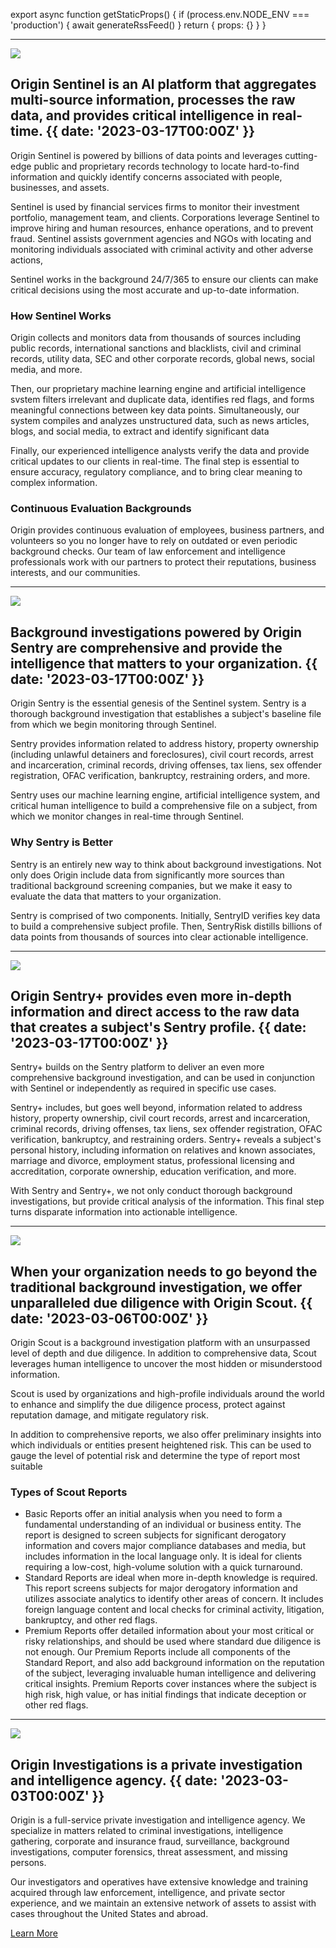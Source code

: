
export async function getStaticProps() {
  if (process.env.NODE_ENV === 'production') {
    await generateRssFeed()
  }
  return { props: {} }
}

---

![](@/images/sentinel.png)

## Origin Sentinel is an Al platform that aggregates multi-source information, processes the raw data, and provides critical intelligence in real-time. {{ date: '2023-03-17T00:00Z' }}

Origin Sentinel is powered by billions of data points and leverages cutting-edge public and proprietary records technology to locate hard-to-find information and quickly identify concerns associated with people, businesses, and assets.

Sentinel is used by financial services firms to monitor their investment portfolio, management team, and clients. Corporations leverage Sentinel to improve hiring and human resources, enhance operations, and to prevent fraud. Sentinel assists government agencies and NGOs with locating and monitoring individuals associated with criminal activity and other adverse actions,

Sentinel works in the background 24/7/365 to ensure our clients can make critical decisions using the most accurate and up-to-date information.

### <SparkleIcon /> How Sentinel Works

Origin collects and monitors data from thousands of sources including public records, international sanctions and blacklists, civil and criminal records, utility data, SEC and other corporate records, global news, social media, and more.

Then, our proprietary machine learning engine and artificial intelligence svstem filters irrelevant and duplicate data, identifies red flags, and forms meaningful connections between key data points. Simultaneously, our system compiles and analyzes unstructured data, such as news articles, blogs, and social media, to extract and identify significant data

Finally, our experienced intelligence analysts verify the data and provide critical updates to our clients in real-time. The final step is essential to ensure accuracy, regulatory compliance, and to bring clear meaning to complex information.

### <SparkleIcon /> Continuous Evaluation Backgrounds

Origin provides continuous evaluation of employees, business partners, and volunteers so you no longer have to rely on outdated or even periodic background checks. Our team of law enforcement and intelligence professionals work with our partners to protect their reputations, business interests, and our communities.

---

![](@/images/sentry.png)

## Background investigations powered by Origin Sentry are comprehensive and provide the intelligence that matters to your organization. {{ date: '2023-03-17T00:00Z' }}

Origin Sentry is the essential genesis of the Sentinel system. Sentry is a thorough background investigation that establishes a subject's baseline file from which we begin monitoring through Sentinel.

Sentry provides information related to address history, property ownership (including unlawful detainers and foreclosures), civil court records, arrest and incarceration, criminal records, driving offenses, tax liens, sex offender registration, OFAC verification, bankruptcy, restraining orders, and more.

Sentry uses our machine learning engine, artificial intelligence system, and critical human intelligence to build a comprehensive file on a subject, from which we monitor changes in real-time through Sentinel.

### <SparkleIcon /> Why Sentry is Better

Sentry is an entirely new way to think about background investigations. Not only does Origin include data from significantly more sources than traditional background screening companies, but we make it easy to evaluate the data that matters to your organization.

Sentry is comprised of two components. Initially, SentryID verifies key data to build a comprehensive subject profile. Then, SentryRisk distills billions of data points from thousands of sources into clear actionable intelligence.

---

![](@/images/sentry-plus.png)

## Origin Sentry+ provides even more in-depth information and direct access to the raw data that creates a subject's Sentry profile. {{ date: '2023-03-17T00:00Z' }}

Sentry+ builds on the Sentry platform to deliver an even more comprehensive background investigation, and can be used in conjunction with Sentinel or independently as required in specific use cases.

Sentry+ includes, but goes well beyond, information related to address history, property ownership, civil court records, arrest and incarceration, criminal records, driving offenses, tax liens, sex offender registration, OFAC verification, bankruptcy, and restraining orders. Sentry+ reveals a subject's personal history, including information on relatives and known associates, marriage and divorce, employment status, professional licensing and accreditation, corporate ownership, education verification, and more.

With Sentry and Sentry+, we not only conduct thorough background investigations, but provide critical analysis of the information. This final step turns disparate information into actionable intelligence.

---

![](@/images/scout.png)

## When your organization needs to go beyond the traditional background investigation, we offer unparalleled due diligence with Origin Scout. {{ date: '2023-03-06T00:00Z' }}

Origin Scout is a background investigation platform with an unsurpassed level of depth and due diligence. In addition to comprehensive data, Scout leverages human intelligence to uncover the most hidden or misunderstood information.

Scout is used by organizations and high-profile individuals around the world to enhance and simplify the due diligence process, protect against reputation damage, and mitigate regulatory risk.

In addition to comprehensive reports, we also offer preliminary insights into which individuals or entities present heightened risk. This can be used to gauge the level of potential risk and determine the type of report most suitable

### <SparkleIcon /> Types of Scout Reports

- Basic Reports offer an initial analysis when you need to form a fundamental understanding of an individual or business entity. The report is designed to screen subjects for significant derogatory information and covers major compliance databases and media, but includes information in the local language only. It is ideal for clients requiring a low-cost, high-volume solution with a quick turnaround.
- Standard Reports are ideal when more in-depth knowledge is required. This report screens subjects for major derogatory information and utilizes associate analytics to identify other areas of concern. It includes foreign language content and local checks for criminal activity, litigation, bankruptcy, and other red flags.
- Premium Reports offer detailed information about your most critical or risky relationships, and should be used where standard due diligence is not enough. Our Premium Reports include all components of the Standard Report, and also add background information on the reputation of the subject, leveraging invaluable human intelligence and delivering critical insights. Premium Reports cover instances where the subject is high risk, high value, or has initial findings that indicate deception or other red flags.

---

![](@/images/about-origin.png)

## Origin Investigations is a private investigation and intelligence agency. {{  date: '2023-03-03T00:00Z' }}

Origin is a full-service private investigation and intelligence agency. We specialize in matters related to criminal investigations, intelligence gathering, corporate and insurance fraud, surveillance, background investigations, computer forensics, threat assessment, and missing persons.

Our investigators and operatives have extensive knowledge and training acquired through law enforcement, intelligence, and private sector experience, and we maintain an extensive network of assets to assist with cases throughout the United States and abroad.

<a href="http://www.origininvestigations.com" target="_blank">Learn More</a>

